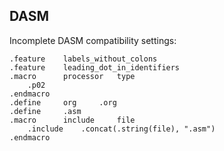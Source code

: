 == DASM ==

Incomplete DASM compatibility settings:
<pre>
.feature	labels_without_colons
.feature	leading_dot_in_identifiers
.macro		processor	type
	.p02
.endmacro
.define		org		.org
.define		.asm
.macro		include		file
	.include	.concat(.string(file), ".asm")
.endmacro
</pre>